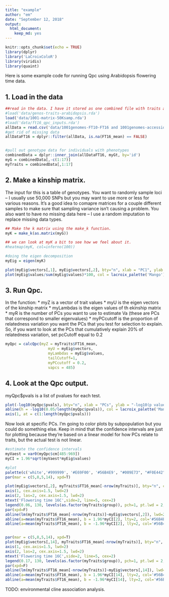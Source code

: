 ```yaml
---
title: "example"
author: "em"
date: "September 12, 2018"
output:
  html_document:
    keep_md: yes
---
```


```r
knitr::opts_chunk$set(echo = TRUE)
library(dplyr)
library('LaCroixColoR')
library(viridis)
library(quaint)
```

Here is some example code for running Qpc using Arabidopsis flowering time data.


## 1. Load in the data
```r
##read in the data. I have it stored as one combined file with traits and genotypes and other info for all the individuals in my dataset.
#load('data/genos-traits-arabidopsis.rda')
load('data/1001-matrix-50Ksamp.rda')
#load('data/ft16_qpc_inputs.rda')
allData = read.csv('data/1001genomes-FT10-FT16 and 1001genomes-accessions.csv', stringsAsFactors = F)
#get rid of missing data
allDataFT16 = dplyr::filter(allData, is.na(FT16_mean) == FALSE)


#pull out genotype data for individuals with phenotypes
combinedData = dplyr::inner_join(allDataFT16, myGt, by='id')
myG = combinedData[,-c(1:17)]
myTraits = combinedData[,1:17]
```


## 2. Make a kinship matrix. 
The input for this is a table of genotypes. You want to randomly sample loci -- I usually use 50,000 SNPs but you may want to use more or less for various reasons. It's a good idea to comapre matrices for a couple different samples to make sure that sampling variance isn't causing a problem. You also want to have no missing data here -- I use a random imputation to replace missing data types. 
```r

## Make the k matrix using the make_k function.
myK = make_k(as.matrix(myG))

## we can look at myK a bit to see how we feel about it.
#heatmap(myK, col=inferno(100))

#doing the eigen decomposition
myEig = eigen(myK)

plot(myEig$vectors[,1], myEig$vectors[,2], bty="n", xlab = "PC1", ylab = "PC2", col = lacroix_palette('Mango')[1])
plot(myEig$values/sum(myEig$values)*100, col = lacroix_palette('Mango')[3], bty="n", ylab = "% variation explained by each PC", xlab = "PC")

```

## 3. Run Qpc. 
In the function:
* myZ is a vector of trait values
* myU is the eigen vectors of the kinship matrix
* myLambdas is the eigen values of th ekinship matrix
* myR is the number of PCs you want to use to estimate Va (these are PCs that correspond to smaller eigenvalues)
* myPCcutoff is the proportion of relatedness variation you want the PCs that you test for selection to explain. So, if you want to look at the PCs that cumulatively explain 20% of relatedness variation, set pcCutoff equal to 0.2
```r
myQpc = calcQpc(myZ = myTraits$FT16_mean, 
                   myU = myEig$vectors, 
                   myLambdas = myEig$values,
                   tailCutoff=1,
                   myPCcutoff = 0.2,
                   vapcs = 485)
```

## 4. Look at the Qpc output.


myQpc$pvals is a list of pvalues for each test.

```r
plot(-log10(myQpc$pvals), bty="n", xlab = "PCs", ylab = "-log10(p value)", col = lacroix_palette('Mango')[4], lwd=2, xaxt="n")
abline(h = -log10(0.05/length(myQpc$pvals)), col = lacroix_palette('Mango')[1], lwd=2)
axis(1, at = c(1:length(myQpc$pvals)))
```

Now look at specific PCs. I'm going to color plots by subpopulation but you could do something else. Keep in mind that the confidence intervals are just for plotting because they're based on a linear model for how PCs relate to traits, but the actual test is not linear. 
```r

#estimate the confidence intervals
myVaest = var0(myQpc$cm[485:969])
myCI = 1.96*sqrt(myVaest*myEig$values)

#plot
palette(c('white','#999999', '#E69F00', '#56B4E9', "#009E73", "#F0E442", "#0072B2", "#D55E00", "#CC79A7", 'black', 'mediumpurple3'))
par(mar = c(5,8,5,14), xpd=T)

plot(myEig$vectors[,2], myTraits$FT16_mean[-nrow(myTraits)], bty="n", col = as.factor(myTraits$group), lwd=2, ylab = "", yaxt="n",xlab = "PC2", cex.lab=2, cex.axis=2, xaxt="n")
axis(1, cex.axis=1.5, lwd=2)
axis(2, las=2, cex.axis=1.5, lwd=2)
mtext('Flowering time 16C',side=2, line=5, cex=2)
legend(0.06, 130, levels(as.factor(myTraits$group)), pch=1, pt.lwd = 2,col = palette(), bty="n", text.width = 0.04)
par(xpd=F)
abline(lm(myTraits$FT16_mean[-nrow(myTraits)]~myEig$vectors[,2]), lwd=2, col = "#0072B2")
abline(a=mean(myTraits$FT16_mean), b = 1.96*myCI[2], lty=2, col='#56B4E9', lwd=2)
abline(a=mean(myTraits$FT16_mean), b = -1.96*myCI[2], lty=2, col='#56B4E9', lwd=2)


par(mar = c(5,8,5,14), xpd=T)
plot(myEig$vectors[,14], myTraits$FT16_mean[-nrow(myTraits)], bty="n", col = as.factor(myTraits$group), lwd=2, ylab = "", yaxt="n",xlab = "PC14", cex.lab=2, cex.axis=2, xaxt="n")
axis(1, cex.axis=1.5, lwd=2)
axis(2, las=2, cex.axis=1.5, lwd=2)
mtext('Flowering time 16C',side=2, line=5, cex=2)
legend(0.17, 130, levels(as.factor(myTraits$group)), pch=1, pt.lwd = 2,col = palette(), bty="n", text.width = 0.04)
par(xpd=F)
abline(lm(myTraits$FT16_mean[-nrow(myTraits)]~myEig$vectors[,14]), lwd=2, col = "#0072B2")
abline(a=mean(myTraits$FT16_mean), b = 1.96*myCI[14], lty=2, col='#56B4E9', lwd=2)
abline(a=mean(myTraits$FT16_mean), b = -1.96*myCI[14], lty=2, col='#56B4E9', lwd=2)


```



TODO: environmental cline association analysis.


